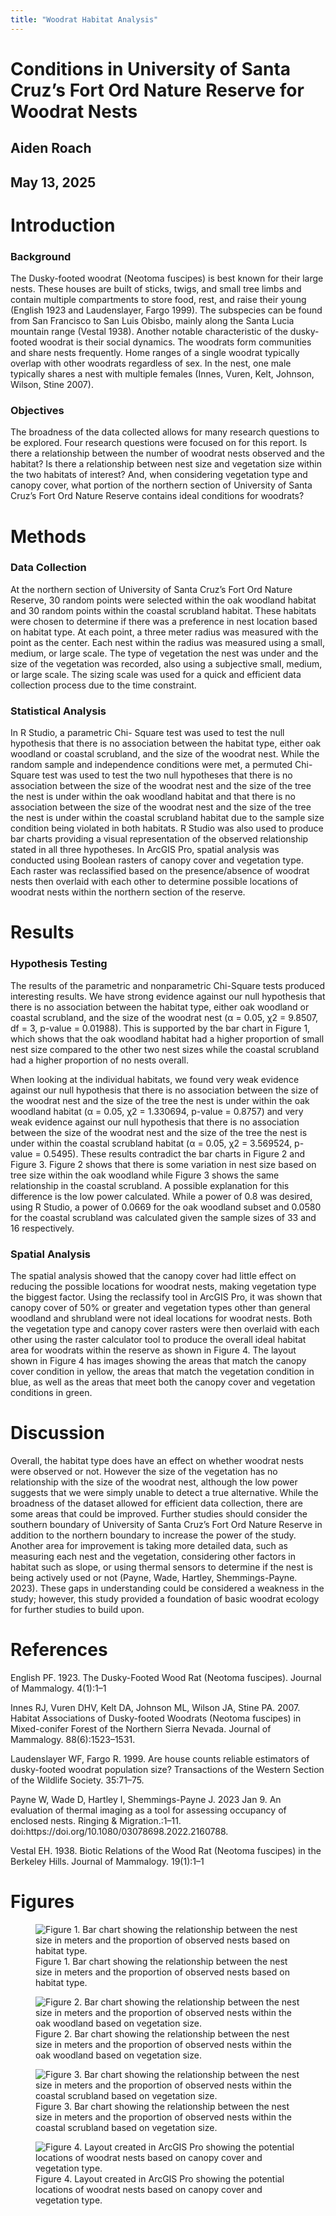```yaml
---
title: "Woodrat Habitat Analysis"
---
```


# Conditions in University of Santa Cruz’s Fort Ord Nature Reserve for Woodrat Nests      

## Aiden Roach      

## May 13, 2025      

# Introduction       

### Background       

The Dusky-footed woodrat (Neotoma fuscipes) is best known for their large nests. These houses are built of sticks, twigs, and small tree limbs and contain multiple compartments to store food, rest, and raise their young (English 1923 and Laudenslayer, Fargo 1999). The subspecies can be found from San Francisco to San Luis Obisbo, mainly along the Santa Lucia mountain range (Vestal 1938). Another notable characteristic of the dusky-footed woodrat is their social dynamics. The woodrats form communities and share nests frequently. Home ranges of a single woodrat typically overlap with other woodrats regardless of sex. In the nest, one male typically shares a nest with multiple females (Innes, Vuren, Kelt, Johnson, Wilson, Stine 2007).        
	

### Objectives          

The broadness of the data collected allows for many research questions to be explored. Four research questions were focused on for this report. Is there a relationship between the number of woodrat nests observed and the habitat? Is there a relationship between nest size and vegetation size within the two habitats of interest? And, when considering vegetation type and canopy cover, what portion of the northern section of University of Santa Cruz’s Fort Ord Nature Reserve contains ideal conditions for woodrats?

# Methods         

### Data Collection         

At the northern section of University of Santa Cruz’s Fort Ord Nature Reserve, 30 random points were selected within the oak woodland habitat and 30 random points within the coastal scrubland habitat. These habitats were chosen to determine if there was a preference in nest location based on habitat type. At each point, a three meter radius was measured with the point as the center. Each nest within the radius was measured using a small, medium, or large scale. The type of vegetation the nest was under and the size of the vegetation was recorded, also using a subjective small, medium, or large scale. The sizing scale was used for a quick and efficient data collection process due to the time constraint. 

### Statistical Analysis         

In R Studio, a parametric Chi- Square test was used to test the null hypothesis that there is no association between the habitat type, either oak woodland or coastal scrubland, and the size of the woodrat nest. While the random sample and independence conditions were met, a permuted Chi-Square test was used to test the two null hypotheses that there is no association between the size of the woodrat nest and the size of the tree the nest is under within the oak woodland habitat and that there is no association between the size of the woodrat nest and the size of the tree the nest is under within the coastal scrubland habitat due to the sample size condition being violated in both habitats. R Studio was also used to produce bar charts providing a visual representation of the observed relationship stated in all three hypotheses. In ArcGIS Pro, spatial analysis was conducted using Boolean rasters of  canopy cover and vegetation type. Each raster was reclassified based on the presence/absence of woodrat nests then overlaid with each other to determine possible locations of woodrat nests within the northern section of the reserve. 

# Results          

### Hypothesis Testing          

The results of the parametric and nonparametric Chi-Square tests produced interesting results. We have strong evidence against our null hypothesis that there is no association between the habitat type, either oak woodland or coastal scrubland, and the size of the woodrat nest (α = 0.05, χ2 = 9.8507, df = 3, p-value = 0.01988). This is supported by the bar chart in Figure 1, which shows that the oak woodland habitat had a higher proportion of small nest size compared to the other two nest sizes while the coastal scrubland had a higher proportion of no nests overall.          

When looking at the individual habitats, we found very weak evidence against our null hypothesis that there is no association between the size of the woodrat nest and the size of the tree the nest is under within the oak woodland habitat (α = 0.05, χ2  = 1.330694, p-value = 0.8757) and very weak evidence against our null hypothesis that there is no association between the size of the woodrat nest and the size of the tree the nest is under within the coastal scrubland habitat (α = 0.05, χ2  = 3.569524, p-value = 0.5495). These results contradict the bar charts in Figure 2 and Figure 3. Figure 2 shows that there is some variation in nest size based on tree size within the oak woodland while Figure 3 shows the same relationship in the coastal scrubland. A possible explanation for this difference is the low power calculated. While a power of 0.8 was desired, using R Studio, a power of 0.0669 for the oak woodland subset and 0.0580 for the coastal scrubland was calculated given the sample sizes of 33 and 16 respectively.

### Spatial Analysis          

The spatial analysis showed that the canopy cover had little effect on reducing the possible locations for woodrat nests, making vegetation type the biggest factor. Using the reclassify tool in ArcGIS Pro, it was shown that canopy cover of 50% or greater and vegetation types other than general woodland and shrubland were not ideal locations for woodrat nests. Both the vegetation type and canopy cover rasters were then overlaid with each other using the raster calculator tool to produce the overall ideal habitat area for woodrats within the reserve as shown in Figure 4. The layout shown in Figure 4 has images showing the areas that match the canopy cover condition in yellow, the areas that match the vegetation condition in blue, as well as the areas that meet both the canopy cover and vegetation conditions in green.

# Discussion        

Overall, the habitat type does have an effect on whether woodrat nests were observed or not. However the size of the vegetation has no relationship with the size of the woodrat nest, although the low power suggests that we were simply unable to detect a true alternative. While the broadness of the dataset allowed for efficient data collection, there are some areas that could be improved. Further studies should consider the southern boundary of University of Santa Cruz’s Fort Ord Nature Reserve in addition to the northern boundary to increase the power of the study. Another area for improvement is taking more detailed data, such as measuring each nest and the vegetation, considering other factors in habitat such as slope, or using thermal sensors to determine if the nest is being actively used or not (Payne, Wade, Hartley, Shemmings-Payne. 2023). These gaps in understanding could be considered a weakness in the study; however, this study provided a foundation of basic woodrat ecology for further studies to build upon.           

# References       

English PF. 1923. The Dusky-Footed Wood Rat (Neotoma fuscipes). Journal of Mammalogy. 4(1):1–1          

Innes RJ, Vuren DHV, Kelt DA, Johnson ML, Wilson JA, Stine PA. 2007. Habitat Associations of Dusky-footed Woodrats (Neotoma fuscipes) in Mixed-conifer Forest of the Northern Sierra Nevada. Journal of Mammalogy. 88(6):1523–1531.        

Laudenslayer WF, Fargo R. 1999. Are house counts reliable estimators of dusky-footed woodrat population size? Transactions of the Western Section of the Wildlife Society. 35:71–75.    

Payne W, Wade D, Hartley I, Shemmings-Payne J. 2023 Jan 9. An evaluation of thermal imaging as a tool for assessing occupancy of enclosed nests. Ringing & Migration.:1–11.         doi:https://doi.org/10.1080/03078698.2022.2160788.      

Vestal EH. 1938. Biotic Relations of the Wood Rat (Neotoma fuscipes) in the Berkeley Hills. Journal of Mammalogy. 19(1):1–1     


# Figures

![Figure 1. Bar chart showing the relationship between the nest size in meters and the proportion of observed nests based on habitat type.](figures/woodrat/woodrat_fig1.jpg)           

![Figure 2. Bar chart showing the relationship between the nest size in meters and the proportion of observed nests within the oak woodland based on vegetation size.](figures/woodrat/woodrat_fig2.jpg)         

![Figure 3.  Bar chart showing the relationship between the nest size in meters and the proportion of observed nests within the coastal scrubland based on vegetation size.](figures/woodrat/woodrat_fig3.jpg)        

![Figure 4.  Layout created in ArcGIS Pro showing the potential locations of woodrat nests based on canopy cover and vegetation type.](figures/woodrat/woodrat_fig4.jpg)